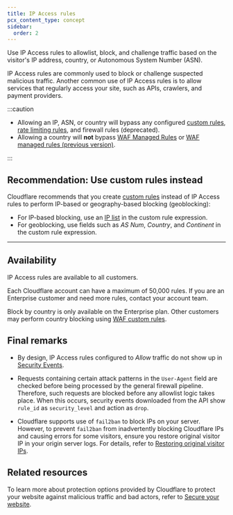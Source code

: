 ```yaml
---
title: IP Access rules
pcx_content_type: concept
sidebar:
  order: 2
---
```



Use IP Access rules to <GlossaryTooltip term="allowlist">allowlist</GlossaryTooltip>, block, and challenge traffic based on the visitor's IP address, country, or Autonomous System Number (ASN).

IP Access rules are commonly used to block or challenge suspected malicious traffic. Another common use of IP Access rules is to allow services that regularly access your site, such as APIs, crawlers, and payment providers.

:::caution

- Allowing an IP, ASN, or country will bypass any configured [custom rules](/waf/custom-rules/), [rate limiting rules](/waf/rate-limiting-rules/), and firewall rules (deprecated).
- Allowing a country will **not** bypass [WAF Managed Rules](/waf/managed-rules/) or [WAF managed rules (previous version)](/waf/reference/legacy/old-waf-managed-rules/).

:::

## Recommendation: Use custom rules instead

Cloudflare recommends that you create [custom rules](/waf/custom-rules/) instead of IP Access rules to perform IP-based or geography-based blocking (geoblocking):

- For IP-based blocking, use an [IP list](/waf/tools/lists/custom-lists/#ip-lists) in the custom rule expression.
- For geoblocking, use fields such as _AS Num_, _Country_, and _Continent_ in the custom rule expression.

---

## Availability

IP Access rules are available to all customers.

Each Cloudflare account can have a maximum of 50,000 rules. If you are an Enterprise customer and need more rules, contact your account team.

Block by country is only available on the Enterprise plan. Other customers may perform country blocking using [WAF custom rules](/waf/custom-rules/).

## Final remarks

- By design, IP Access rules configured to _Allow_ traffic do not show up in [Security Events](/waf/analytics/security-events/).

- Requests containing certain attack patterns in the `User-Agent` field are checked before being processed by the general firewall pipeline. Therefore, such requests are blocked before any allowlist logic takes place. When this occurs, security events downloaded from the API show `rule_id` as `security_level` and action as `drop`.

- Cloudflare supports use of `fail2ban` to block IPs on your server. However, to prevent `fail2ban` from inadvertently blocking Cloudflare IPs and causing errors for some visitors, ensure you restore original visitor IP in your origin server logs. For details, refer to [Restoring original visitor IPs](/support/troubleshooting/restoring-visitor-ips/restoring-original-visitor-ips/).

## Related resources

To learn more about protection options provided by Cloudflare to protect your website against malicious traffic and bad actors, refer to [Secure your website](/learning-paths/application-security/account-security/).

